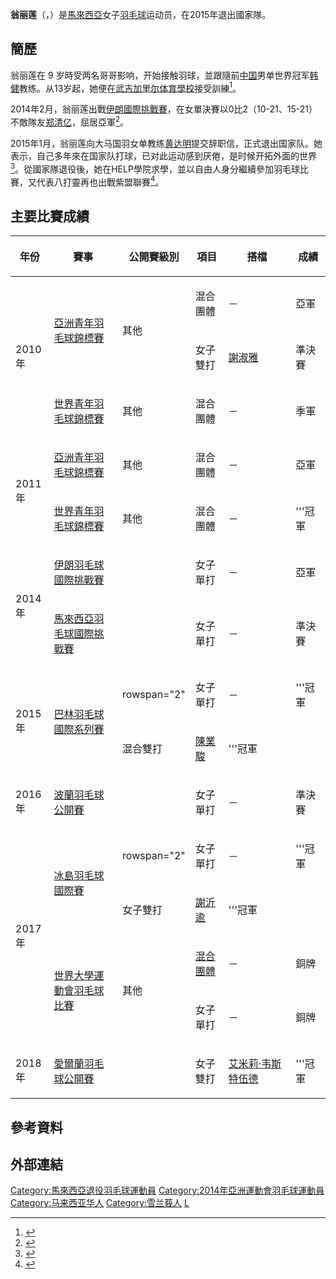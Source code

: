 {{noteTA|G1=Badminton}}
{{Infobox 羽球選手
| playername              = 翁丽莲<br/>Yang Li Lian 
| image                   =
| birth_name              = 
| date_of_birth           = {{birth_date_and_age|1993|1|26}}<ref name="仁川亞運">{{en}}{{cite web|title=Profile - YANG Li Lian|url=https://www.incheon2014ag.org/Sports/Biographies/Athletes_Profile/?ParticCode=5102040&lang=en|publisher=2014年仁川亞運會官方網站|deadurl=yes|archiveurl=https://web.archive.org/web/20150712030048/https://www.incheon2014ag.org/Sports/Biographies/Athletes_Profile/?ParticCode=5102040&lang=en|archivedate=2015-07-12}}</ref>
| place_of_birth          = {{Selangor}}
| height                  = {{height|m=1.70}}<ref name="仁川亞運"/>
| weight                  = {{weight|kg=58}}<ref name="仁川亞運"/>
| event                   = 女子單打
| country                 = {{MAS}}
| years_retired           =
| handedness              = 
| coach                   = 
| highest_ranking         = 第54位（女單）
| date_of_highest_ranking = 2015年1月29日<ref>{{en}}[http://bwfcontent.tournamentsoftware.com/ranking/player.aspx?id=8324&player=107908 BWF World Ranking - Ranking of Li Lian YANG (63369)]</ref>
| current_ranking         = 沒有排名
| date_of_current_ranking = 
| played                  = 75勝–73負（女單）<br/>25勝–22負（女雙）<br/>8勝–14負（混雙）
| titles                  = 
| bwf_profile             = 88F876A4-FF82-4EBE-87B9-1D5AE4EE26D9
| bwf_id                  = 63369
| updated                 = 2021年8月17日
}}
{{MedalTableTop}}
{{MedalCountry | {{MAS}}}}
{{MedalSport | 女子[[羽毛球|羽毛球]]}}
{{MedalCompetition | [[世界大學生運動會|世界大學生運動會]]}}
{{MedalBronze| [[2017年夏季世界大學生運動會|2017年 臺北]] | [[2017年夏季世界大學運動會羽球比賽混合團體項目|混合團體]] }}
{{MedalBronze| [[2017年夏季世界大學生運動會|2017年 臺北]] | [[2017年夏季世界大學生運動會羽球比賽|女子單打]] }}
{{MedalCompetition | [[世界青年羽毛球錦標賽|世界青年羽毛球錦標賽]]}}
{{MedalBronze| [[2010年世界青年羽毛球錦標賽|2010年 瓜達拉哈拉]] | 混合團體 }}
{{MedalGold  | [[2011年世界青年羽毛球錦標賽|2011年 桃園縣]] | 混合團體 }}
{{MedalCompetition | [[亞洲青年羽毛球錦標賽|亞洲青年羽毛球錦標賽]]}}
{{MedalSilver| [[2010年亞洲青年羽毛球錦標賽|2010年 吉隆坡]] | 混合團體 }}
{{MedalBronze| [[2010年亞洲青年羽毛球錦標賽|2010年 吉隆坡]] | 女子雙打 }}
{{MedalSilver| [[2011年亞洲青年羽毛球錦標賽|2011年 勒克瑙]] | 混合團體 }}
{{MedalCompetition  | [[马来西亚全国羽毛球大奖赛总决赛|马来西亚全国羽毛球大奖赛总决赛]] }}
{{MedalBronze| [[2010年马来西亚全国羽毛球大奖赛总决赛|2010年 瓜拉登嘉樓]] | 女子單打 }}
{{MedalBronze| [[2012年马来西亚全国羽毛球大奖赛总决赛|2012年 亞羅士打]] | 女子單打 }}
{{MedalGold  | [[2013年马来西亚全国羽毛球大奖赛总决赛|2013年 布城]] | 女子單打 }}
{{MedalGold  | [[2014年马来西亚全国羽毛球大奖赛总决赛|2014年 瓜拉登嘉樓]] | 女子單打 }}
{{MedalBronze| [[2015年马来西亚全国羽毛球大奖赛总决赛|2015年 吉隆坡]] | 女子雙打 }}
{{MedalBottom}}
{{世大運獎牌記錄
|項目=羽球
|a1=2017
|b1=3
|c1=混合團體
|a2=2017
|b2=3
|c2=女子單打
}}
'''翁丽莲'''（{{lang|en|Yang Li Lian}}，{{bd|1993年|1月26日||}}）是[[馬來西亞|馬來西亞]]女子[[羽毛球|羽毛球]]运动员，在2015年退出國家隊。

==簡歷==
翁丽莲在 9 岁時受两名哥哥影响，开始接触羽球，並跟隨前[[中国|中国]]男单世界冠军[[韩健_(羽毛球运动员)|韩健]]教练。从13岁起，她便在[[武吉加里尔体育學校|武吉加里尔体育學校]]接受訓練<ref>{{cite news|title=【独家】羽队再损將　翁丽莲为学业掛拍|url=http://www.orientaldaily.com.my/sports/ty15010479385|newspaper=東方日報|date=2015-01-28|accessdate=2015-01-31|archive-date=2016-03-05|archive-url=https://web.archive.org/web/20160305032809/http://www.orientaldaily.com.my/sports/ty15010479385|dead-url=no}}</ref>。

2014年2月，翁丽莲出戰[[2014年伊朗羽毛球國際挑戰賽|伊朗國際挑戰賽]]，在女單決賽以0比2（10-21、15-21）不敵隊友[[郑清亿|郑清亿]]，屈居亞軍<ref>{{cite news|title=伊朗羽球挑戰賽 大馬雙喜臨門|url=http://www.chinapress.com.my/node/499706|newspaper=中國報|date=2014-02-16|deadurl=yes|archiveurl=https://web.archive.org/web/20140520220317/http://www.chinapress.com.my/node/499706|archivedate=2014-05-20}}</ref>。

2015年1月，翁丽莲向大马国羽女单教练[[黄达明|黄达明]]提交辞职信，正式退出国家队。她表示，自己多年來在国家队打球，已对此运动感到厌倦，是时候开拓外面的世界<ref>{{cite news|title=本地大学深造‧翁丽莲退出国羽|url=http://sports.sinchew.com.my/node/46049|newspaper=2015-01-29|date=星洲日报|access-date=2015-01-31|archive-url=https://web.archive.org/web/20150131060315/http://sports.sinchew.com.my/node/46049|archive-date=2015-01-31|dead-url=yes}}</ref>。從國家隊退役後，她在HELP學院求學，並以自由人身分繼續參加羽毛球比賽，又代表八打靈再也出戰紫盟聯賽<ref>{{cite news|title=沒後悔離開國羽 翁麗蓮放下了|url=http://www.chinapress.com.my/20160109/%E6%B2%92%E5%BE%8C%E6%82%94%E9%9B%A2%E9%96%8B%E5%9C%8B%E7%BE%BD-%E7%BF%81%E9%BA%97%E8%93%AE%E6%94%BE%E4%B8%8B%E4%BA%86/|newspaper=2016-01-09|date=中国报}}</ref>。

==主要比賽成績==
{| class=wikitable style="text-align:center; font-size:small;" 
!width="50"|年份
!width="180"|賽事
!width="80"|公開賽級別
!width="60"|項目
!width="160"|搭檔
!width="50"|成績
|-
!rowspan="3"|2010年
|rowspan="2"|[[2010年亞洲青年羽毛球錦標賽|亞洲青年羽毛球錦標賽]]
|rowspan="2"|其他
|混合團體
|－
|bgcolor="silver"|亞軍
|-
|女子雙打
|[[謝淑雅|謝淑雅]]
|bgcolor="#b8860b"|準決賽
|-
|[[2010年世界青年羽毛球錦標賽|世界青年羽毛球錦標賽]]
|其他
|混合團體
|－
|bgcolor="#b8860b"|季軍
|-
!rowspan="2"|2011年
|[[2011年亞洲青年羽毛球錦標賽|亞洲青年羽毛球錦標賽]]
|其他
|混合團體
|－
|bgcolor="silver"|亞軍
|-
|[[2011年世界青年羽毛球錦標賽|世界青年羽毛球錦標賽]]
|其他
|混合團體
|－
|bgcolor="gold"|'''冠軍
|-
!rowspan="2"|2014年
|[[2014年伊朗羽毛球國際挑戰賽|伊朗羽毛球國際挑戰賽]]
|{{BWFIC}}
|女子單打
|－
|bgcolor="silver"|亞軍
|-
|[[2014年馬來西亞羽毛球國際挑戰賽|馬來西亞羽毛球國際挑戰賽]]
|{{BWFIC}}
|女子單打
|－
|bgcolor="#b8860b"|準決賽
|-
!rowspan="2"|2015年
|rowspan="2"|[[2015年巴林羽毛球國際系列賽|巴林羽毛球國際系列賽]]
|rowspan="2" {{BWFIS}}
|女子單打
|－
|bgcolor="gold"|'''冠軍
|-
|混合雙打
|[[陳業駿|陳業駿]]
|bgcolor="gold"|'''冠軍
|-
!rowspan="1"|2016年
|[[2016年波蘭羽毛球公開賽|波蘭羽毛球公開賽]]
|{{BWFIC}}
|女子單打
|－
|bgcolor="#b8860b"|準決賽
|-
!rowspan="4"|2017年
|rowspan="2"|[[2017年冰島羽毛球國際賽|冰島羽毛球國際賽]]
|rowspan="2" {{BWFIS}}
|女子單打
|－
|bgcolor="gold"|'''冠軍
|-
|女子雙打
|[[謝沂逾|謝沂逾]]
|bgcolor="gold"|'''冠軍
|-
|rowspan="2"|[[2017年夏季世界大學運動會羽球比賽|世界大學運動會羽毛球比賽]]
|rowspan="2"|其他
|[[2017年夏季世界大學運動會羽球比賽混合團體項目|混合團體]]
|－
|bgcolor="#b8860b"|銅牌
|-
|女子單打
|－
|bgcolor="#b8860b"|銅牌
|-
!rowspan="1"|2018年
|[[2018年愛爾蘭羽毛球公開賽|愛爾蘭羽毛球公開賽]]
|{{BWFIS}}
|女子雙打
|{{flagicon|ENG}} [[艾米莉·韦斯特伍德|艾米莉·韦斯特伍德]]
|bgcolor="gold"|'''冠軍
|}
{{BWF賽事級別索引}}

== 參考資料 ==
{{Reflist}}

== 外部連結 ==

{{Portal box|马来西亚|羽毛球}}
{{DEFAULTSORT:Yang Li Lian}}

[[Category:馬來西亞退役羽毛球運動員|Category:馬來西亞退役羽毛球運動員]]
[[Category:2014年亞洲運動會羽毛球運動員|Category:2014年亞洲運動會羽毛球運動員]]
[[Category:马来西亚华人|Category:马来西亚华人]]
[[Category:雪兰莪人|Category:雪兰莪人]]
[[Category:翁姓|L]]